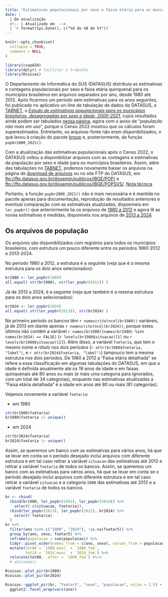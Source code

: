 ```yaml
---
title: "Estimativas populacionais por sexo e faixa etária para os municípios brasileiros, 1980 - 2024."
date: |
  | Em atualização
  <!-- | Atualizado em  -->
  | `r format(Sys.Date(), c("%d de %B de %Y"))`
---
```


```r
knitr::opts_chunk$set(
  collapse = TRUE,
  comment = NULL
)
```

```r
library(csapAIH)
library(dplyr) # facilitar o trabalho
library(Rcoisas) 
```

O Departamento de Informática do SUS (DATASUS) distribuía as estimativas e contagens populacionais por sexo e faixa etária quinquenal para os municípios brasileiros em arquivos separados por ano, desde 1980 até 2012. Após ficarmos um período sem estimativas para os anos seguintes, foi publicado no aplicativo on-line de tabulação de dados do DATASUS, o [TABNET](https://datasus.saude.gov.br/informacoes-de-saude-tabnet/), o [*Estudo de estimativas populacionais para os municípios brasileiros, desagregadas por sexo e idade, 2000-2021*](http://tabnet.datasus.gov.br/cgi/IBGE/NT-POPULACAO-RESIDENTE-2000-2021.PDF), cujos resultados ainda podem ser tabulados [nessa página](http://tabnet.datasus.gov.br/cgi/deftohtm.exe?ibge/cnv/popsvsbr.def), agora com o aviso de "*população não mais em uso*", porque o Censo 2022 mostrou que os cálculos foram superestimados. Entretanto, os arquivos-fonte não eram disponibilizados, o que levou à criação do pacote [brpop](https://rfsaldanha.github.io/brpop/) e, posteriormente, da função `popbr2000_2021()`.

Com a atualização das estimativas populacionais após o Censo 2022, o DATASUS voltou a disponibilizar arquivos com as contagens e estimativas da população por sexo e idade para os municípios brasileiros. Assim, 
além das tabulações no [TABNET](http://tabnet.datasus.gov.br/cgi/deftohtm.exe?ibge/cnv/popsvs2024br.def),
podemos novamente baixar os arquivos na página de [download de arquivos](página) ou no site FTP do DATASUS, em <ftp://ftp.datasus.gov.br/dissemin/publicos/IBGE/POP/> e <ftp://ftp.datasus.gov.br/dissemin/publicos/IBGE/POPSVS/>. [Nota técnica](http://tabnet.datasus.gov.br/cgi/IBGE/NT-POPULACAO-RESIDENTE-2000-2024.PDF)

Portanto, a função `popbr2000_2021()` não é mais necessária e é mantida no pacote apenas para documentação, reprodução de resultados anteriores e eventual comparação com as estimativas atualizadas, disponíveis em `ler_popbr()` que anteriormente lia os arquivos de [1980 a 2012](ftp://ftp.datasus.gov.br/dissemin/publicos/IBGE/POP/) e agora lê as novas estimativas e medidas, disponíveis nos arquivos de [2013 a 2024](ftp://ftp.datasus.gov.br/dissemin/publicos/IBGE/POPSVS/).

## Os arquivos de população

Os arquivos são disponibilizados com registros para todos os municípios brasileiros, com estrutura um pouco diferente entre os períodos 1980-2012 e 2013-2024.

No período 1980 a 2012, a estrutura é a seguinte (veja que é a mesma estrutura para os dois anos selecionados):
```r
br1980 <- ler_popbr(1980)
all.equal( str(br1980), str(ler_popbr(2012)) )
```

Já de 2013 a 2024, é a seguinte (veja que também é a mesma estrutura para os dois anos selecionados):
```r
br2024 <- ler_popbr(2024)
all.equal( str(ler_popbr(2013)), str(br2024) )
```

No primeiro período os bancos têm `r numescrito(ncol(br1980))` variáveis, já de 2013 em diante apenas `r numescrito(ncol(br2024))`, porque estes últimos não contêm a variável ``r names(br1980)[names(br1980) %in% names(br2024) == FALSE]`` (`r levels(br1980$situacao)[1]` ou `r levels(br1980$situacao)[2]`). Além disso, a variável `fxetaria`, que tem o mesmo nome e rótulo nos dois períodos (`r attr(br1980$fxetaria, "label")`, e `r attr(br2024$fxetaria, "label")`) tampouco tem a mesma estrutura nos dois períodos. De 1980 a 2012 a "Faixa etária detalhada" se refere a essa classificação em algumas tabulações do DATASUS, em que a idade é definida anualmente até os 19 anos de idade e em faixas quinquenais até 80 anos ou mais (e mais uma categoria para ignorados, com um total de 34 categorias), enquanto nas estimativas atualizadas a "Faixa etária detalhada" é a idade em anos até 80 ou mais (81 categorias).

Vejamos novamente a variável `fxetaria`:

 - em 1980
```r
str(br1980$fxetaria)
br1980$fxetaria |> unique()
```

 - em 2024
```r
str(br2024$fxetaria)
br2024$fxetaria |> unique()
```

Assim, se queremos um banco com as estimativas para vários anos, há que se levar em conta se o período desejado inclui arquivos com diferente estrutura e em tal caso retirar a variável `situacao` das estimativas até 2012 e retirar a variável `fxetaria` de todos os bancos.
Assim, se queremos um banco com as estimativas para vários anos, há que se levar em conta se o período desejado inclui arquivos com diferente estrutura e em tal caso retirar a variável `situacao` e a categoria `I000` das estimativas até 2012 e a variável `fxetaria` de todos os bancos.


```r
br <- rbind(
  rbind(br1980, ler_popbr(1991), ler_popbr(2010)) %>%
    select(-c(situacao, fxetaria)),
  rbind(ler_popbr(2013), ler_popbr(2022), br2024) %>% 
    select(-fxetaria)
  )
br %>% 
  filter(ano %in% c("1980", "2024"), !is.na(fxetar5)) %>% 
  group_by(ano, sexo, fxetar5) %>% 
  reframe(populacao = sum(populacao)) %>% 
  tidyr::pivot_wider(names_from = c(ano, sexo), values_from = populacao) %>% 
  mutate(tot80 = `1980_masc` + `1980_fem`,
         tot24 = `2024_masc` + `2024_fem`) %>% 
  relocate(tot80, .after = `1980_fem`) #%>% 
  # adissoma()
```

```r
Rcoisas::plot_pir(br1980)
Rcoisas::plot_pir(br2024)
```

```r
Rcoisas::ggplot_pir(br, "fxetar5", "sexo", "populacao", nsize = 2.5) +
  ggplot2::facet_wrap(vars(ano))
```

